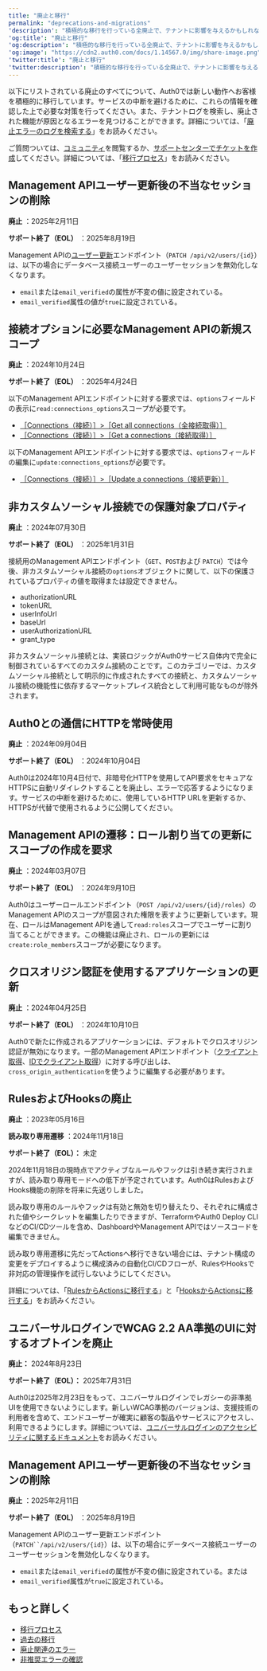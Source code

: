 ```yaml
---
title: "廃止と移行"
permalink: "deprecations-and-migrations"
'description': "積極的な移行を行っている全廃止で、テナントに影響を与えるかもしれないものをリストします。"
'og:title': "廃止と移行"
'og:description': "積極的な移行を行っている全廃止で、テナントに影響を与えるかもしれないものをリストします。"
'og:image': "https://cdn2.auth0.com/docs/1.14567.0/img/share-image.png"
'twitter:title': "廃止と移行"
'twitter:description': "積極的な移行を行っている全廃止で、テナントに影響を与えるかもしれないものをリストします。"
---
```


以下にリストされている廃止のすべてについて、Auth0では新しい動作へお客様を積極的に移行しています。サービスの中断を避けるために、これらの情報を確認した上で必要な対策を行ってください。また、テナントログを検索し、廃止された機能が原因となるエラーを見つけることができます。詳細については、「[廃止エラーのログを検索する](/ja-jp/troubleshoot/basic-issues/search-logs-for-deprecation-errors)」をお読みください。

ご質問ついては、[コミュニティ](https://community.auth0.com/)を閲覧するか、[サポートセンターでチケットを作成](https://support.auth0.com)してください。詳細については、「[移行プロセス](/ja-jp/troubleshoot/product-lifecycle/migration-process)」をお読みください。

## Management APIユーザー更新後の不当なセッションの削除

**廃止** ：2025年2月11日

**サポート終了（EOL）** ：2025年8月19日

<Tooltip data-tooltip-id="react-containers-DefinitionTooltip-0" href="/ja-jp/glossary?term=management-api" tip="Management API: 顧客が管理タスクを実行できるようにするための製品。" cta="用語集の表示">Management API</Tooltip>の[ユーザー更新](/ja-jp/api/management/v2/users/patch-users-by-id)エンドポイント（`PATCH /api/v2/users/{id}`）は、以下の場合にデータベース接続ユーザーのユーザーセッションを無効化しなくなります。

* `email`または`email_verified`の属性が不変の値に設定されている。
* `email_verified`属性の値が`true`に設定されている。

## 接続オプションに必要なManagement APIの新規スコープ

**廃止** ：2024年10月24日

**サポート終了（EOL）** ：2025年4月24日

以下のManagement APIエンドポイントに対する要求では、`options`フィールドの表示に`read:connections_options`スコープが必要です。

* [［Connections（接続）］>［Get all connections（全接続取得）］](/ja-jp/api/management/v2/connections/get-connections)
* [［Connections（接続）］>［Get a connections（接続取得）］](/ja-jp/api/management/v2/connections/get-connections-by-id)

以下のManagement APIエンドポイントに対する要求では、`options`フィールドの編集に`update:connections_options`が必要です。

* [［Connections（接続）］>［Update a connections（接続更新）］](/ja-jp/api/management/v2/connections/patch-connections-by-id)

## 非カスタムソーシャル接続での保護対象プロパティ

**廃止** ：2024年07月30日

**サポート終了（EOL）** ：2025年1月31日

接続用のManagement APIエンドポイント（`GET`、`POST`および `PATCH`）では今後、非カスタムソーシャル接続の`options`オブジェクトに関して、以下の保護されているプロパティの値を取得または設定できません。

* authorizationURL
* tokenURL
* userInfoUrl
* baseUrl
* userAuthorizationURL
* grant_type

非カスタムソーシャル接続とは、実装ロジックがAuth0サービス自体内で完全に制御されているすべてのカスタム接続のことです。このカテゴリーでは、カスタムソーシャル接続として明示的に作成されたすべての接続と、カスタムソーシャル接続の機能性に依存するマーケットプレイス統合として利用可能なものが除外されます。

## Auth0との通信にHTTPを常時使用

**廃止** ：2024年09月04日

**サポート終了（EOL）** ：2024年10月04日

Auth0は2024年10月4日付で、非暗号化HTTPを使用してAPI要求をセキュアなHTTPSに自動リダイレクトすることを廃止し、エラーで応答するようになります。サービスの中断を避けるために、使用しているHTTP URLを更新するか、HTTPSが代替で使用されるように公開してください。

## Management APIの遷移：ロール割り当ての更新にスコープの作成を要求

**廃止** ：2024年03月07日

**サポート終了（EOL）** ：2024年9月10日

Auth0はユーザーロールエンドポイント（`POST /api/v2/users/{id}/roles`）のManagement APIのスコープが意図された権限を表すように更新しています。現在、ロールはManagement APIを通して`read:roles`スコープでユーザーに割り当てることができます。この機能は廃止され、ロールの更新には`create:role_members`スコープが必要になります。

## クロスオリジン認証を使用するアプリケーションの更新

**廃止** ：2024年04月25日

**サポート終了（EOL）** ：2024年10月10日

Auth0で新たに作成されるアプリケーションには、デフォルトでクロスオリジン認証が無効になります。一部のManagement APIエンドポイント（[クライアント取得](https://auth0.com/docs/api/management/v2/clients/get-clients)、[IDでクライアント取得](https://auth0.com/docs/api/management/v2/clients/get-clients-by-id)）に対する呼び出しは、`cross_origin_authentication`を使うように編集する必要があります。

## RulesおよびHooksの廃止

**廃止** ：2023年05月16日

**読み取り専用遷移** ：2024年11月18日

**サポート終了（EOL）：** 未定

2024年11月18日の現時点でアクティブなルールやフックは引き続き実行されますが、読み取り専用モードへの低下が予定されています。Auth0はRulesおよびHooks機能の削除を将来に先送りしました。

読み取り専用のルールやフックは有効と無効を切り替えたり、それぞれに構成された値やシークレットを編集したりできますが、TerraformやAuth0 Deploy CLIなどのCI/CDツールを含め、DashboardやManagement APIではソースコードを編集できません。

読み取り専用遷移に先だってActionsへ移行できない場合には、テナント構成の変更をデプロイするように構成済みの自動化CI/CDフローが、RulesやHooksで非対応の管理操作を試行しないようにしてください。

詳細については、「[RulesからActionsに移行する](/ja-jp/customize/actions/migrate/migrate-from-rules-to-actions)」と「[HooksからActionsに移行する](/ja-jp/customize/actions/migrate/migrate-from-hooks-to-actions)」をお読みください。

## ユニバーサルログインでWCAG 2.2 AA準拠のUIに対するオプトインを廃止

**廃止：** 2024年8月23日

**サポート終了（EOL）：** 2025年7月31日

Auth0は2025年2月23日をもって、ユニバーサルログインでレガシーの非準拠UIを使用できないようにします。新しいWCAG準拠のバージョンは、支援技術の利用者を含めて、エンドユーザーが確実に顧客の製品やサービスにアクセスし、利用できるようにします。詳細については、[ユニバーサルログインのアクセシビリティに関するドキュメント](/ja-jp/authenticate/login/auth0-universal-login)をお読みください。

## Management APIユーザー更新後の不当なセッションの削除

**廃止** ：2025年2月11日

**サポート終了（EOL）** ：2025年8月19日

Management APIのユーザー更新エンドポイント（`PATCH``/api/v2/users/{id}`）は、以下の場合にデータベース接続ユーザーのユーザーセッションを無効化しなくなります。

* `email`または`email_verified`の属性が不変の値に設定されている。または
* `email_verified`属性が`true`に設定されている。

## もっと詳しく

* [移行プロセス](/ja-jp/troubleshoot/product-lifecycle/migration-process)
* [過去の移行](/ja-jp/troubleshoot/product-lifecycle/past-migrations)
* [廃止関連のエラー](/ja-jp/troubleshoot/basic-issues/check-deprecation-errors)
* [非推奨エラーの確認](/ja-jp/troubleshoot/basic-issues/search-logs-for-deprecation-errors)